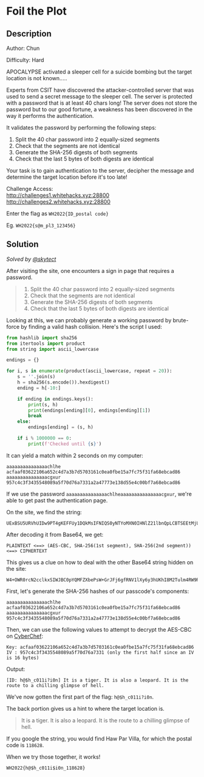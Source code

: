 # Foil the Plot

## Description

Author: Chun

Difficulty: Hard

APOCALYPSE activated a sleeper cell for a suicide bombing but the target location is not known.....

Experts from CSIT have discovered the attacker-controlled server that was used to send a secret message to the sleeper cell. The server is protected with a password that is at least 40 chars long! The server does not store the password but to our good fortune, a weakness has been discovered in the way it performs the authentication.

It validates the password by performing the following steps:

1. Split the 40 char password into 2 equally-sized segments
2. Check that the segments are not identical
3. Generate the SHA-256 digests of both segments
4. Check that the last 5 bytes of both digests are identical

Your task is to gain authentication to the server, decipher the message and determine the target location before it's too late!

Challenge Access: \
http://challenges1.whitehacks.xyz:28800
http://challenges2.whitehacks.xyz:28800

Enter the flag as `WH2022{ID_postal code}`

Eg. `WH2022{s@m_pl3_123456}`

## Solution

_Solved by [@skytect](https://github.com/skytect)_

After visiting the site, one encounters a sign in page that requires a password.

> 1. Split the 40 char password into 2 equally-sized segments
> 2. Check that the segments are not identical
> 3. Generate the SHA-256 digests of both segments
> 4. Check that the last 5 bytes of both digests are identical

Looking at this, we can probably generate a working password by brute-force by finding a valid hash collision.
Here's the script I used:

```python
from hashlib import sha256
from itertools import product
from string import ascii_lowercase

endings = {}

for i, s in enumerate(product(ascii_lowercase, repeat = 20)):
    s = ''.join(s)
    h = sha256(s.encode()).hexdigest()
    ending = h[-10:]

    if ending in endings.keys():
        print(s, h)
        print(endings[ending][0], endings[ending][1])
        break
    else:
        endings[ending] = (s, h)

    if i % 1000000 == 0:
        print(f'Checked until {s}')
```

It can yield a match within 2 seconds on my computer:

```
aaaaaaaaaaaaaaachlhe acfaaf03622106a652c4d7a3b7d5703161c0ea0fbe15a7fc75f31fa68ebcad86
aaaaaaaaaaaaaaacgxur 957c4c3f3435548089a5f70d76a7331a2a47773e138d55e4c00bf7a68ebcad86
```

If we use the password `aaaaaaaaaaaaaaachlheaaaaaaaaaaaaaaacgxur`, we're able to get past the authentication page.

On the site, we find the string:

```
UExBSU5URVhUIDw9PT4gKEFFUy1DQkMsIFNIQS0yNTYoMXN0IHNlZ21lbnQpLCBTSEEtMjU2KDJuZCBzZWdtZW50KSkgPD09PiBDSVBIRVJURVhU
```

After decoding it from Base64, we get:

```
PLAINTEXT <==> (AES-CBC, SHA-256(1st segment), SHA-256(2nd segment)) <==> CIPHERTEXT
```

This gives us a clue on how to deal with the other Base64 string hidden on the site:

```
W4+OWR0rcN2cclkxSIWJBC0pYQMFZXbePsW+GrJFj6gfRNV1lXy6y3hUKhI8M2Tulm4RW9RZnWKlNt/ZpTfaB82Irx5wnYdg4kilZIDzAB9HNk+5hnqgqam/uhqbixIbOT8OxeRsQZ8pd16qMg+v/A==
```

First, let's generate the SHA-256 hashes of our passcode's components:

```
aaaaaaaaaaaaaaachlhe acfaaf03622106a652c4d7a3b7d5703161c0ea0fbe15a7fc75f31fa68ebcad86
aaaaaaaaaaaaaaacgxur 957c4c3f3435548089a5f70d76a7331a2a47773e138d55e4c00bf7a68ebcad86
```

Then, we can use the following values to attempt to decrypt the AES-CBC on [CyberChef](<https://gchq.github.io/CyberChef/#recipe=From_Base64('A-Za-z0-9%2B/%3D',true)AES_Decrypt(%7B'option':'Hex','string':'acfaaf03622106a652c4d7a3b7d5703161c0ea0fbe15a7fc75f31fa68ebcad86'%7D,%7B'option':'Hex','string':'957c4c3f3435548089a5f70d76a7331'%7D,'CBC','Raw','Raw',%7B'option':'Hex','string':''%7D,%7B'option':'Hex','string':''%7D)&input=VzQrT1dSMHJjTjJjY2xreFNJV0pCQzBwWVFNRlpYYmVQc1crR3JKRmo2Z2ZSTlYxbFh5NnkzaFVLaEk4TTJUdWxtNFJXOVJabldLbE50L1pwVGZhQjgySXJ4NXduWWRnNGtpbFpJRHpBQjlITmsrNWhucWdxYW0vdWhxYml4SWJPVDhPeGVSc1FaOHBkMTZxTWcrdi9BPT0>):

```
Key: acfaaf03622106a652c4d7a3b7d5703161c0ea0fbe15a7fc75f31fa68ebcad86
IV : 957c4c3f3435548089a5f70d76a7331 (only the first half since an IV is 16 bytes)
```

Output:

```
[ID: h@$h_c011i?i0n] It is a tiger. It is also a leopard. It is the route to a chilling glimpse of hell.
```

We've now gotten the first part of the flag: `h@$h_c011i?i0n`.

The back portion gives us a hint to where the target location is.

> It is a tiger. It is also a leopard. It is the route to a chilling glimpse of hell.

If you google the string, you would find Haw Par Villa, for which the postal code is `118628`.

When we try those together, it works!

`WH2022{h@$h_c011i$i0n_118628}`
